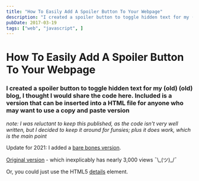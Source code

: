 ```yaml
---
title: "How To Easily Add A Spoiler Button To Your Webpage"
description: "I created a spoiler button to toggle hidden text for my (old) (old) blog, I thought I would share the code here."
pubDate: 2017-03-19
tags: ["web", "javascript", ]
---
```


# How To Easily Add A Spoiler Button To Your Webpage

### I created a spoiler button to toggle hidden text for my (old) (old) blog, I thought I would share the code here. Included is a version that can be inserted into a HTML file for anyone who may want to use a copy and paste version

_note: I was reluctant to keep this published, as the code isn't very well written, but I decided to keep it around for funsies; plus it does work, which is the main point_

Update for 2021: I added a [bare bones version](https://codepen.io/JaredsPens/pen/rNyLxBM).

[Original version](https://codepen.io/JaredsPens/pen/vJzMBz) - which inexplicably has nearly 3,000 views ¯\\\_(ツ)_/¯

 Or, you could just use the HTML5 [details](https://developer.mozilla.org/en-US/docs/Web/HTML/Element/details) element.
